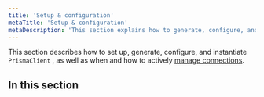 ```yaml
---
title: 'Setup & configuration'
metaTitle: 'Setup & configuration'
metaDescription: 'This section explains how to generate, configure, and instantiate Prisma Client, as well as when and how to manage database connections.'
---
```


<TopBlock>

This section describes how to set up, generate, configure, and instantiate `PrismaClient` , as well as when and how to actively [manage connections](connection-management).

</TopBlock>

## In this section

<Subsections />
